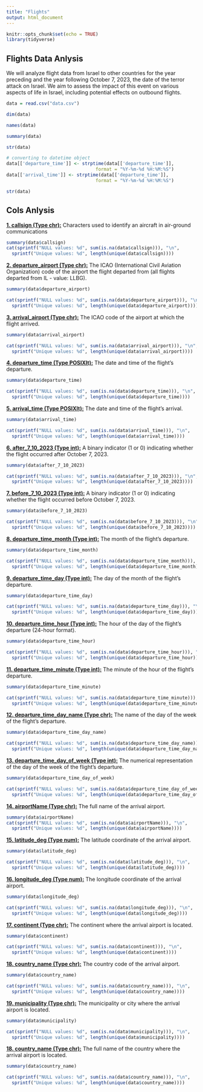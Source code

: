 ---
title: "Flights"
output: html_document
---

```{r setup, include=FALSE}
knitr::opts_chunk$set(echo = TRUE)
library(tidyverse)
```

## Flights Data Anlysis

We will analyze flight data from Israel to other countries for the year preceding and the year following October 7, 2023, the date of the terror attack on Israel. We aim to assess the impact of this event on various aspects of life in Israel, including potential effects on outbound flights.

```{r load}
data = read.csv("data.csv")
```

```{r}
dim(data)
```

```{r}
names(data)
```


```{r}
summary(data)
```


```{r}
str(data)
```


```{r}
# converting to datetime object 
data[['departure_time']] <- strptime(data[['departure_time']], 
                                 format = "%Y-%m-%d %H:%M:%S") 
data[['arrival_time']] <- strptime(data[['departure_time']], 
                                 format = "%Y-%m-%d %H:%M:%S") 
```

```{r}
str(data)
```

## Cols Anlysis

<u>**1. callsign (Type chr):**</u> Characters used to identify an aircraft in air-ground communications

```{r}
summary(data$callsign)
cat(sprintf("NULL values: %d", sum(is.na(data$callsign))), "\n",
  sprintf("Unique values: %d", length(unique(data$callsign))))
```


<u>**2. departure_airport (Type chr):**</u> The ICAO (International Civil Aviation Organization) code of the airport the flight departed from (all flights departed from IL - value: LLBG).

```{r}
summary(data$departure_airport)

cat(sprintf("NULL values: %d", sum(is.na(data$departure_airport))), "\n",
  sprintf("Unique values: %d", length(unique(data$departure_airport))))
```

<u>**3. arrival_airport (Type chr):**</u> The ICAO code of the airport at which the flight arrived.

```{r}
summary(data$arrival_airport)

cat(sprintf("NULL values: %d", sum(is.na(data$arrival_airport))), "\n",
  sprintf("Unique values: %d", length(unique(data$arrival_airport))))
```

<u>**4. departure_time (Type POSIXlt):**</u> The date and time of the flight's departure.

```{r}
summary(data$departure_time)

cat(sprintf("NULL values: %d", sum(is.na(data$departure_time))), "\n",
  sprintf("Unique values: %d", length(unique(data$departure_time))))
```

<u>**5. arrival_time (Type POSIXlt):**</u> The date and time of the flight's arrival.

```{r}
summary(data$arrival_time)

cat(sprintf("NULL values: %d", sum(is.na(data$arrival_time))), "\n",
  sprintf("Unique values: %d", length(unique(data$arrival_time))))
```

<u>**6. after_7_10_2023 (Type int):**</u> A binary indicator (1 or 0) indicating whether the flight occurred after October 7, 2023.

```{r}
summary(data$after_7_10_2023)

cat(sprintf("NULL values: %d", sum(is.na(data$after_7_10_2023))), "\n",
  sprintf("Unique values: %d", length(unique(data$after_7_10_2023))))
```

<u>**7. before_7_10_2023 (Type int):**</u> A binary indicator (1 or 0) indicating whether the flight occurred before October 7, 2023.
```{r}
summary(data$before_7_10_2023)

cat(sprintf("NULL values: %d", sum(is.na(data$before_7_10_2023))), "\n",
  sprintf("Unique values: %d", length(unique(data$before_7_10_2023))))
```

<u>**8. departure_time_month (Type int):**</u> The month of the flight's departure.
```{r}
summary(data$departure_time_month)

cat(sprintf("NULL values: %d", sum(is.na(data$departure_time_month))), "\n",
  sprintf("Unique values: %d", length(unique(data$departure_time_month))))
```

<u>**9. departure_time_day (Type int):**</u> The day of the month of the flight's departure.
```{r}
summary(data$departure_time_day)

cat(sprintf("NULL values: %d", sum(is.na(data$departure_time_day))), "\n",
  sprintf("Unique values: %d", length(unique(data$departure_time_day))))
```

<u>**10. departure_time_hour (Type int):**</u> The hour of the day of the flight's departure (24-hour format).
```{r}
summary(data$departure_time_hour)

cat(sprintf("NULL values: %d", sum(is.na(data$departure_time_hour))), "\n",
  sprintf("Unique values: %d", length(unique(data$departure_time_hour))))
```

<u>**11. departure_time_minute (Type int):**</u> The minute of the hour of the flight's departure.
```{r}
summary(data$departure_time_minute)

cat(sprintf("NULL values: %d", sum(is.na(data$departure_time_minute))), "\n",
  sprintf("Unique values: %d", length(unique(data$departure_time_minute))))
```

<u>**12. departure_time_day_name (Type chr):**</u> The name of the day of the week of the flight's departure.
```{r}
summary(data$departure_time_day_name)

cat(sprintf("NULL values: %d", sum(is.na(data$departure_time_day_name))), "\n",
  sprintf("Unique values: %d", length(unique(data$departure_time_day_name))))
```

<u>**13. departure_time_day_of_week (Type int):**</u> The numerical representation of the day of the week of the flight's departure.
```{r}
summary(data$departure_time_day_of_week)

cat(sprintf("NULL values: %d", sum(is.na(data$departure_time_day_of_week))), "\n",
  sprintf("Unique values: %d", length(unique(data$departure_time_day_of_week))))
```

<u>**14. airportName (Type chr):**</u> The full name of the arrival airport.
```{r}
summary(data$airportName)
cat(sprintf("NULL values: %d", sum(is.na(data$airportName))), "\n",
  sprintf("Unique values: %d", length(unique(data$airportName))))
```

<u>**15. latitude_deg (Type num):**</u> The latitude coordinate of the arrival airport.
```{r}
summary(data$latitude_deg)

cat(sprintf("NULL values: %d", sum(is.na(data$latitude_deg))), "\n",
  sprintf("Unique values: %d", length(unique(data$latitude_deg))))
```

<u>**16. longitude_deg (Type num):**</u> The longitude coordinate of the arrival airport.
```{r}
summary(data$longitude_deg)

cat(sprintf("NULL values: %d", sum(is.na(data$longitude_deg))), "\n",
  sprintf("Unique values: %d", length(unique(data$longitude_deg))))
```

<u>**17. continent (Type chr):**</u> The continent where the arrival airport is located.
```{r}
summary(data$continent)

cat(sprintf("NULL values: %d", sum(is.na(data$continent))), "\n",
  sprintf("Unique values: %d", length(unique(data$continent))))
```

<u>**18. country_name (Type chr):**</u> The country code of the arrival airport.
```{r}
summary(data$country_name)

cat(sprintf("NULL values: %d", sum(is.na(data$country_name))), "\n",
  sprintf("Unique values: %d", length(unique(data$country_name))))
```

<u>**19. municipality (Type chr):**</u> The municipality or city where the arrival airport is located.
```{r}
summary(data$municipality)

cat(sprintf("NULL values: %d", sum(is.na(data$municipality))), "\n",
  sprintf("Unique values: %d", length(unique(data$municipality))))
```


<u>**18. country_name (Type chr):**</u> The full name of the country where the arrival airport is located.

```{r}
summary(data$country_name)

cat(sprintf("NULL values: %d", sum(is.na(data$country_name))), "\n",
  sprintf("Unique values: %d", length(unique(data$country_name))))
```
